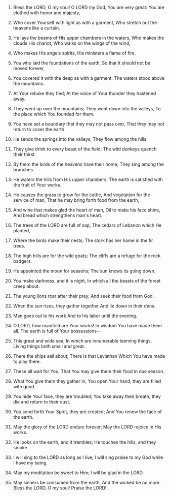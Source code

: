 
1. Bless the LORD, O my soul! O LORD my God, You are very great: You are clothed with honor and majesty,

2. Who cover Yourself with light as with a garment, Who stretch out the heavens like a curtain.

3. He lays the beams of His upper chambers in the waters, Who makes the clouds His chariot, Who walks on the wings of the wind,

4. Who makes His angels spirits, His ministers a flame of fire.

5. You who laid the foundations of the earth, So that it should not be moved forever,

6. You covered it with the deep as with a garment; The waters stood above the mountains.

7. At Your rebuke they fled; At the voice of Your thunder they hastened away.

8. They went up over the mountains; They went down into the valleys, To the place which You founded for them.

9. You have set a boundary that they may not pass over, That they may not return to cover the earth.

10. He sends the springs into the valleys; They flow among the hills.

11. They give drink to every beast of the field; The wild donkeys quench their thirst.

12. By them the birds of the heavens have their home; They sing among the branches.

13. He waters the hills from His upper chambers; The earth is satisfied with the fruit of Your works.

14. He causes the grass to grow for the cattle, And vegetation for the service of man, That he may bring forth food from the earth,

15. And wine that makes glad the heart of man, Oil to make his face shine, And bread which strengthens man's heart.

16. The trees of the LORD are full of sap, The cedars of Lebanon which He planted,

17. Where the birds make their nests; The stork has her home in the fir trees.

18. The high hills are for the wild goats; The cliffs are a refuge for the rock badgers.

19. He appointed the moon for seasons; The sun knows its going down.

20. You make darkness, and it is night, In which all the beasts of the forest creep about.

21. The young lions roar after their prey, And seek their food from God.

22. When the sun rises, they gather together And lie down in their dens.

23. Man goes out to his work And to his labor until the evening.

24. O LORD, how manifold are Your works! In wisdom You have made them all. The earth is full of Your possessions--

25. This great and wide sea, In which are innumerable teeming things, Living things both small and great.

26. There the ships sail about; There is that Leviathan Which You have made to play there.

27. These all wait for You, That You may give them their food in due season.

28. What You give them they gather in; You open Your hand, they are filled with good.

29. You hide Your face, they are troubled; You take away their breath, they die and return to their dust.

30. You send forth Your Spirit, they are created; And You renew the face of the earth.

31. May the glory of the LORD endure forever; May the LORD rejoice in His works.

32. He looks on the earth, and it trembles; He touches the hills, and they smoke.

33. I will sing to the LORD as long as I live; I will sing praise to my God while I have my being.

34. May my meditation be sweet to Him; I will be glad in the LORD.

35. May sinners be consumed from the earth, And the wicked be no more. Bless the LORD, O my soul! Praise the LORD!


